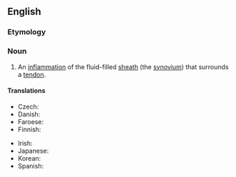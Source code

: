 ==English==

===Etymology===
{{prefix|en|teno|synovitis}}

===Noun===
{{wikipedia}}
{{en-noun|~|tenosynovitides|tenosynovites}}

# {{lb|en|pathology}} An [[inflammation]] of the fluid-filled [[sheath]] (the [[synovium]]) that surrounds a [[tendon]].

====Translations====
{{trans-top|inflammation}}
* Czech: {{t|cs|tenosynovitida|f}}
* Danish: {{t|da|seneskedehindebetændelse|c}}
* Faroese: {{t|fo|gø|n}}
* Finnish: {{t+|fi|jännetuppitulehdus}}
{{trans-mid}}
* Irish: {{t|ga|trálach|m}} 
* Japanese: {{t|ja|腱鞘炎|tr=kenshouen}}
* Korean: {{t|ko|건초염}}
* Spanish: {{t|es|tenosinovitis|f}}
{{trans-bottom}}